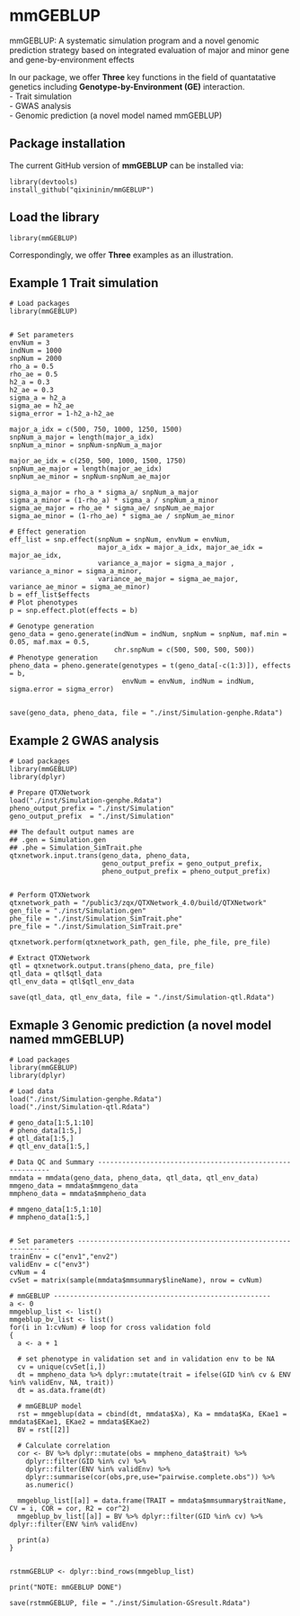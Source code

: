 # mmGEBLUP

mmGEBLUP: A systematic simulation program and a novel genomic prediction strategy based on integrated evaluation of major and minor gene and gene-by-environment effects    

In our package, we offer **Three** key functions in the field of quantatative genetics including **Genotype-by-Environment (GE)** interaction.   
- Trait simulation    
- GWAS analysis    
- Genomic prediction (a novel model named mmGEBLUP)     

## Package installation
The current GitHub version of **mmGEBLUP** can be installed via:
```
library(devtools)
install_github("qixininin/mmGEBLUP")
```

## Load the library
```
library(mmGEBLUP)
```

Correspondingly, we offer **Three** examples as an illustration.    

## Example 1 Trait simulation 

```
# Load packages 
library(mmGEBLUP)


# Set parameters
envNum = 3
indNum = 1000
snpNum = 2000
rho_a = 0.5
rho_ae = 0.5
h2_a = 0.3
h2_ae = 0.3
sigma_a = h2_a
sigma_ae = h2_ae
sigma_error = 1-h2_a-h2_ae

major_a_idx = c(500, 750, 1000, 1250, 1500)
snpNum_a_major = length(major_a_idx)
snpNum_a_minor = snpNum-snpNum_a_major

major_ae_idx = c(250, 500, 1000, 1500, 1750)
snpNum_ae_major = length(major_ae_idx)
snpNum_ae_minor = snpNum-snpNum_ae_major

sigma_a_major = rho_a * sigma_a/ snpNum_a_major
sigma_a_minor = (1-rho_a) * sigma_a / snpNum_a_minor
sigma_ae_major = rho_ae * sigma_ae/ snpNum_ae_major
sigma_ae_minor = (1-rho_ae) * sigma_ae / snpNum_ae_minor

# Effect generation
eff_list = snp.effect(snpNum = snpNum, envNum = envNum,
                      major_a_idx = major_a_idx, major_ae_idx = major_ae_idx,
                      variance_a_major = sigma_a_major , variance_a_minor = sigma_a_minor,
                      variance_ae_major = sigma_ae_major, variance_ae_minor = sigma_ae_minor)
b = eff_list$effects
# Plot phenotypes
p = snp.effect.plot(effects = b)

# Genotype generation
geno_data = geno.generate(indNum = indNum, snpNum = snpNum, maf.min = 0.05, maf.max = 0.5,
                          chr.snpNum = c(500, 500, 500, 500))
# Phenotype generation
pheno_data = pheno.generate(genotypes = t(geno_data[-c(1:3)]), effects = b,
                            envNum = envNum, indNum = indNum, sigma.error = sigma_error)


save(geno_data, pheno_data, file = "./inst/Simulation-genphe.Rdata")
```


## Example 2 GWAS analysis
```
# Load packages 
library(mmGEBLUP)
library(dplyr)

# Prepare QTXNetwork
load("./inst/Simulation-genphe.Rdata")
pheno_output_prefix = "./inst/Simulation"
geno_output_prefix  = "./inst/Simulation"

## The default output names are
## .gen = Simulation.gen
## .phe = Simulation_SimTrait.phe
qtxnetwork.input.trans(geno_data, pheno_data,
                       geno_output_prefix = geno_output_prefix,
                       pheno_output_prefix = pheno_output_prefix)


# Perform QTXNetwork
qtxnetwork_path = "/public3/zqx/QTXNetwork_4.0/build/QTXNetwork"
gen_file = "./inst/Simulation.gen"
phe_file = "./inst/Simulation_SimTrait.phe"
pre_file = "./inst/Simulation_SimTrait.pre"

qtxnetwork.perform(qtxnetwork_path, gen_file, phe_file, pre_file)

# Extract QTXNetwork
qtl = qtxnetwork.output.trans(pheno_data, pre_file)
qtl_data = qtl$qtl_data
qtl_env_data = qtl$qtl_env_data

save(qtl_data, qtl_env_data, file = "./inst/Simulation-qtl.Rdata")
```


## Exmaple 3 Genomic prediction (a novel model named mmGEBLUP)

```
# Load packages 
library(mmGEBLUP)
library(dplyr)

# Load data 
load("./inst/Simulation-genphe.Rdata")
load("./inst/Simulation-qtl.Rdata")

# geno_data[1:5,1:10]
# pheno_data[1:5,]
# qtl_data[1:5,]
# qtl_env_data[1:5,]

# Data QC and Summary ----------------------------------------------------------
mmdata = mmdata(geno_data, pheno_data, qtl_data, qtl_env_data)
mmgeno_data = mmdata$mmgeno_data
mmpheno_data = mmdata$mmpheno_data

# mmgeno_data[1:5,1:10]
# mmpheno_data[1:5,]


# Set parameters ---------------------------------------------------------------
trainEnv = c("env1","env2")
validEnv = c("env3")
cvNum = 4
cvSet = matrix(sample(mmdata$mmsummary$lineName), nrow = cvNum)

# mmGEBLUP ------------------------------------------------------
a <- 0
mmgeblup_list <- list()
mmgeblup_bv_list <- list()
for(i in 1:cvNum) # loop for cross validation fold
{
  a <- a + 1

  # set phenotype in validation set and in validation env to be NA
  cv = unique(cvSet[i,])
  dt = mmpheno_data %>% dplyr::mutate(trait = ifelse(GID %in% cv & ENV %in% validEnv, NA, trait))
  dt = as.data.frame(dt)

  # mmGEBLUP model
  rst = mmgeblup(data = cbind(dt, mmdata$Xa), Ka = mmdata$Ka, EKae1 = mmdata$EKae1, EKae2 = mmdata$EKae2)
  BV = rst[[2]]

  # Calculate correlation
  cor <- BV %>% dplyr::mutate(obs = mmpheno_data$trait) %>%
    dplyr::filter(GID %in% cv) %>%
    dplyr::filter(ENV %in% validEnv) %>%
    dplyr::summarise(cor(obs,pre,use="pairwise.complete.obs")) %>%
    as.numeric()

  mmgeblup_list[[a]] = data.frame(TRAIT = mmdata$mmsummary$traitName, CV = i, COR = cor, R2 = cor^2)
  mmgeblup_bv_list[[a]] = BV %>% dplyr::filter(GID %in% cv) %>% dplyr::filter(ENV %in% validEnv)

  print(a)
}


rstmmGEBLUP <- dplyr::bind_rows(mmgeblup_list)

print("NOTE: mmGEBLUP DONE")

save(rstmmGEBLUP, file = "./inst/Simulation-GSresult.Rdata")
```
